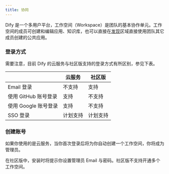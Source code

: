 ```yaml
---
title: 协同
---
```


Dify 是一个多用户平台，工作空间（Workspace）是团队的基本协作单元。工作空间的成员可创建和编辑应用、知识库，也可以直接在[发现](app)区域直接使用团队其它成员创建的公共应用。

### 登录方式

需要注意，目前 Dify 的云服务与社区版支持的登录方式有所区别，参见下表。

|                | 云服务  | 社区版  |
| -------------- | ---- | ---- |
| Email 登录       | 不支持  | 支持   |
| 使用 GitHub 账号登录 | 支持   | 不支持  |
| 使用 Google 账号登录 | 支持   | 不支持  |
| SSO 登录         | 计划支持 | 计划支持 |

### 创建账号

如果你使用的是云服务，当你首次登录后将为你自动创建一个工作空间，你将成为管理员。

在社区版中，安装时将提示你设置管理员 Email 与密码。社区版不支持开通多个工作空间。

